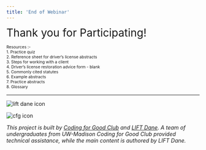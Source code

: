 ```yaml
---
title: 'End of Webinar'
---
```


<span style="font-size:2em;"> Thank you for Participating!  </span> 

<span style="font-size:0.75em;"> Resources :- </span> 
<br />
<span style="font-size:0.75em;"> 1. Practice quiz  </span> 
<br />
<span style="font-size:0.75em;"> 2. Reference sheet for driver’s license abstracts  </span> 
<br />
<span style="font-size:0.75em;"> 3. Steps for working with a client  </span> 
<br />
<span style="font-size:0.75em;"> 4. Driver’s license restoration advice form - blank  </span> 
<br />
<span style="font-size:0.75em;"> 5. Commonly cited statutes  </span> 
<br />
<span style="font-size:0.75em;"> 6. Example abstracts  </span> 
<br />
<span style="font-size:0.75em;"> 7. Practice abstracts  </span> 
<br />
<span style="font-size:0.75em;"> 8. Glossary  </span> 



***

![lift dane icon](/components/lift_icon.png "LIFT Dane")
<!-- ![x icon](/components/x.png "X") -->
![cfg icon](/components/c4g_icon.png "Coding for Good")

*This project is built by [Coding for Good Club](https://www.coding4good.net) and [LIFT Dane](https://www.liftdane.org). A team of undergraduates from UW-Madison Coding for Good Club provided technical assistance, while the main content is authored by LIFT Dane.*
